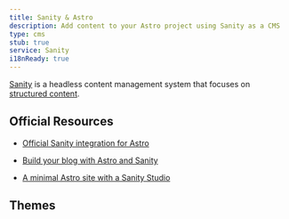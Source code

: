 ```yaml
---
title: Sanity & Astro
description: Add content to your Astro project using Sanity as a CMS
type: cms
stub: true
service: Sanity
i18nReady: true
---
```



[Sanity](http://sanity.io) is a headless content management system that focuses on [structured content](https://www.sanity.io/structured-content-platform).

## Official Resources

- [Official Sanity integration for Astro](https://www.sanity.io/plugins/sanity-astro)

- [Build your blog with Astro and Sanity](https://www.sanity.io/guides/sanity-astro-blog)

- [A minimal Astro site with a Sanity Studio](https://www.sanity.io/templates/astro-sanity-clean)

## Themes

<Grid>
  <Card title="The Balanced Chef" href="https://astro.build/themes/details/balanced-chef/" thumbnail="astro-chef-project.png"/>
</Grid>
